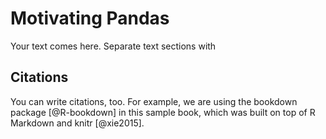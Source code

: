 # Motivating Pandas {#intro}

Your text comes here. Separate text sections with

## Citations
You can write citations, too. For example, we are using the bookdown package [@R-bookdown] in this sample book, which was built on top of R Markdown and knitr [@xie2015].
